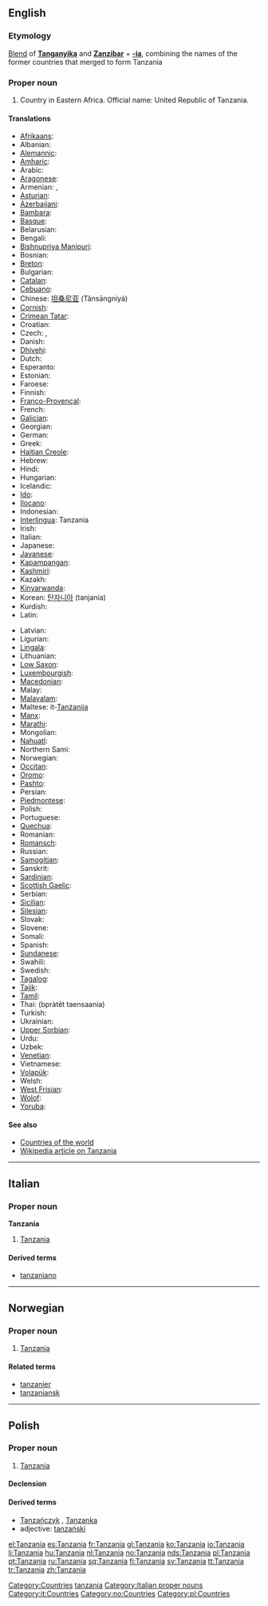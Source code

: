 {{also|Tanzánia}}
==English==
{{wikipedia}}

===Etymology===
[[blend|Blend]] of '''[[w:Tanganyika|Tanganyika]]''' and '''[[w:Zanzibar|Zanzibar]]''' + '''[[-ia]]''', combining the names of the former countries that merged to form Tanzania

===Proper noun===
{{en-proper noun}}

# Country in Eastern Africa. Official name: United Republic of Tanzania.

====Translations====
{{trans-top|United Republic of Tanzania}}
* [[Afrikaans]]: {{t|af|Tanzanië|xs=Afrikaans}}
* Albanian: {{t+|sq|Tanzania|xs=Albanian}}
* [[Alemannic]]: {{tø|gsw|Tansania}}
* [[Amharic]]: {{t|am|ታንዛኒያ|xs=Amharic}}
* Arabic: {{Arab|[[تنزانيا]]}} {{f}}
* [[Aragonese]]: {{t-|an|Tanzania|f|xs=Aragonese}}
* Armenian: {{t|hy|Թանզանիա|tr=T'anzania|sc=Hayeren|xs=Armenian}}, {{t-|hy|Տանզանիա|tr=Tanzania|sc=Hayeren|xs=Armenian}}
* [[Asturian]]: {{t-|ast|República Xunida de Tanzania|f|xs=Asturian}}
* [[Azerbaijani]]: {{t|az|Tanzaniya|xs=Azeri}}
* [[Bambara]]: {{tø|bm|Tanzania}}
* [[Basque]]: {{t-|eu|Tanzania|xs=Basque}}
* Belarusian: {{tø|be|Танзанія|f}}
* Bengali: {{t|bn|তানজানিয়া|sc=Beng|xs=Bengali}}
* [[Bishnupriya Manipuri]]: {{tø|bpy|তাঞ্জানিয়া}}
* Bosnian: {{t-|bs|Tanzanija|f}}
* [[Breton]]: {{t-|br|Tanzania|xs=Breton}}
* Bulgarian: {{t|bg|Танзания|f|sc=Cyrl}}
* [[Catalan]]: {{t|ca|Tanzània|f}}
* [[Cebuano]]: {{tø|ceb|Tanzania}}
* Chinese: [[坦桑尼亚]] (Tǎnsāngníyà)
* [[Cornish]]: {{t-|kw|Tanzania|xs=Cornish}}
* [[Crimean Tatar]]: {{tø|crh|Tanzaniya|xs=Crimean Tatar}}
* Croatian: {{t-|hr|Tanzanija|f}}
* Czech: {{t-|cs|Tanzanie|f}}, {{t-|cs|Tanzánie|f}}
* Danish: {{t-|da|Tanzania}}
* [[Dhivehi]]: {{tø|dv|ޓެންޒޭނިއާ}}
* Dutch: {{t+|nl|Tanzania}}
* Esperanto: {{t|eo|Tanzanio|xs=Esperanto}}
* Estonian: {{t|et|Tansaania}}
* Faroese: {{t-|fo|Tansania|xs=Faroese}}
* Finnish: {{t+|fi|Tansania}}
* [[Franco-Provençal]]: {{tø|frp|Tanzanie|f}}
* French: {{t+|fr|Tanzanie|f}}
* [[Galician]]: {{t+|gl|Tanzania|f|xs=Galician}}
* Georgian: {{t|ka|ტანზანია|tr=tanzania|xs=Georgian}}
* German: {{t+|de|Tansania|n}}
* Greek: {{t+|el|Τανζανία|f|sc=Grek}}
* [[Haitian Creole]]: {{tø|ht|Tanzani|xs=Haitian Creole}}
* Hebrew: {{t|he|טנזניה|f|sc=Hebr}}
* Hindi: {{t|hi|तंज़ानिया|sc=Deva|xs=Hindi}}
* Hungarian: {{t+|hu|Tanzánia}}
* Icelandic: {{t|is|Tansanía}}
* [[Ido]]: {{Tanzania}}
* [[Ilocano]]: {{tø|ilo|Tanzania}}
* Indonesian: {{t-|id|Tanzania|xs=Indonesian}}
* [[Interlingua]]: Tanzania
* Irish: {{t|ga|An Tansáin|xs=Irish}}
* Italian: {{t-|it|Tanzania|f}}
* Japanese: {{t+|ja|タンザニア|tr=Tanzania|sc=Jpan}}
* [[Javanese]]: {{tø|jv|Tanzania}}
* [[Kapampangan]]: {{tø|pam|Tanzania}}
* [[Kashmiri]]: {{t-|ks|टंजानिया|sc=Deva|xs=Kashmiri}}
* Kazakh: {{t-|kk|Танзания|sc=Cyrl|xs=Kazakh}}
* [[Kinyarwanda]]: {{t|rw|Tanzaniya|xs=Kinyarwanda}}
* Korean: [[탄자니아]] (tanjania)
* Kurdish: {{t|ku|Tanzanya}}
* Latin: {{t-|la|Tanzania|f}}
{{trans-mid}}
* Latvian: {{t|lv|Tanzānija|xs=Latvian}}
* Ligurian: {{tø|lij|Tanzania}}
* [[Lingala]]: {{tø|ln|Tanzania}}
* Lithuanian: {{t+|lt|Tanzanija|xs=Lithuanian}}
* [[Low Saxon]]: {{tø|nds|Tansania}}
* [[Luxembourgish]]: {{t-|lb|Tansania|xs=Luxembourgish}}
* [[Macedonian]]: {{t|mk|Танзанија|f|sc=Cyrl|xs=Macedonian}}
* Malay: {{t-|ms|Tanzania|xs=Malay}}
* [[Malayalam]]: {{t|ml|ടാന്സാനിയ|xs=Malayalam}}
* Maltese: it-[[Tanżanija]] {{f}}
* [[Manx]]: {{t-|gv|Tanzania|xs=Manx}}
* [[Marathi]]: {{t|mr|टांझानिया|sc=Deva|xs=Marathi}}
* Mongolian: {{t|mn|Танзани|sc=Cyrl|xs=Mongolian}}
* [[Nahuatl]]: {{t|nah|Tanzantlān|xs=Nahuatl}}
* Northern Sami: {{tø|se|Tanzánia}}
* Norwegian: {{t+|no|Tanzania}}
* [[Occitan]]: {{t-|oc|Tanzania|f|xs=Occitan}}
* [[Oromo]]: {{tø|om|Tanzania}}
* [[Pashto]]: {{ps-Arab|[[تانزانيه]]}}
* Persian: {{fa-Arab|[[تانزانیا]]}}
* [[Piedmontese]]: {{tø|pms|Tanzanìa|f}}
* Polish: {{t+|pl|Tanzania|f}}
* Portuguese: {{t|pt|Tanzânia|f}}
* [[Quechua]]: {{t|qu|Tansanya|xs=Quechua}}
* Romanian: {{t-|ro|Tanzania|f}}
* [[Romansch]]: {{tø|rm|Tansania|f}}
* Russian: {{t|ru|Танзания|f|sc=Cyrl}}
* [[Samogitian]]: {{tø|bat-smg|Tanzanėjė}}
* Sanskrit: {{tø|sa|टंजानिया}}
* [[Sardinian]]: {{tø|sc|Tanzània|f}}
* [[Scottish Gaelic]]: {{t|gd|Tansainìa|xs=Scottish Gaelic}}
* Serbian: {{t|sr|Танзанија|tr=Tanzanija|sc=Cyrl}}
* [[Sicilian]]: {{tø|scn|Tanzania|f}}
* [[Silesian]]: {{tø|szl|Tanzańijo}}
* Slovak: {{t-|sk|Tanzánia|f}}
* Slovene: {{t+|sl|Tanzanija|f}}
* Somali: {{tø|so|Tansaaniya}}
* Spanish: {{t+|es|Tanzania|f}}
* [[Sundanese]]: {{tø|su|Tanzania}}
* Swahili: {{t-|sw|Tanzania|xs=Swahili}}
* Swedish: {{t-|sv|Tanzania}}
* [[Tagalog]]: {{t-|tl|Tanzania|xs=Tagalog}}
* [[Tajik]]: {{t|tg|Танзания|sc=Cyrl|xs=Tajik}}
* [[Tamil]]: {{t|ta|தான்சானியா|xs=Tamil}}
* Thai: {{Thai|[[ประเทศแทนซาเนีย]]}} (bpràtêt taensaania)
* Turkish: {{t|tr|Tanzanya}}
* Ukrainian: {{t|uk|Танзанія|f|sc=Cyrl|xs=Ukrainian}}
* [[Upper Sorbian]]: {{tø|hsb|Tansania|f}}
* Urdu: {{ur-Arab|[[تنزانیہ]]}}
* Uzbek: {{t-|uz|Tanzaniya|xs=Uzbek}}
* [[Venetian]]: {{tø|vec|Tanzania|f}}
* Vietnamese: {{t-|vi|Tanzania|xs=Vietnamese}}
* [[Volapük]]: {{tø|vo|Tansanän}}
* Welsh: {{t-|cy|Tanzania|xs=Welsh}}
* [[West Frisian]]: {{t-|fy|Tanzania|xs=West Frisian}}
* [[Wolof]]: {{tø|wo|Tansani}}
* [[Yoruba]]: {{tø|yo|Tanzania}}
{{trans-bottom}}

====See also====
* [[Appendix:Countries of the world|Countries of the world]]
* [[w:Tanzania|Wikipedia article on Tanzania]]

[[Category:Countries]]
[[Category:Portmanteaus|tanzania]]

----

==Italian==
{{wikipedia|lang=it}}

===Proper noun===
'''Tanzania''' {{f}}

# [[#English|Tanzania]]

====Derived terms====
* [[tanzaniano]]

[[Category:Italian proper nouns]]
[[Category:it:Countries]]

----

==Norwegian==

===Proper noun===
{{infl|no|proper noun}}

# [[#English|Tanzania]]

====Related terms====
* [[tanzanier]]
* [[tanzaniansk]]

[[Category:no:Countries]]

----

==Polish==

===Proper noun===
{{infl|pl|proper noun|g=f}}

# [[#English|Tanzania]]

====Declension====
{{pl-decl-noun-sing
|Tanzania
|Tanzanii
|Tanzanii
|Tanzanię
|Tanzanią
|Tanzanii
|Tanzanio
}}

====Derived terms====
* [[Tanzańczyk]] {{m}}, [[Tanzanka]] {{f}}
* adjective: [[tanzański]]

[[Category:pl:Countries]]

[[el:Tanzania]]
[[es:Tanzania]]
[[fr:Tanzania]]
[[gl:Tanzania]]
[[ko:Tanzania]]
[[io:Tanzania]]
[[li:Tanzania]]
[[hu:Tanzania]]
[[nl:Tanzania]]
[[no:Tanzania]]
[[nds:Tanzania]]
[[pl:Tanzania]]
[[pt:Tanzania]]
[[ru:Tanzania]]
[[sq:Tanzania]]
[[fi:Tanzania]]
[[sv:Tanzania]]
[[tt:Tanzania]]
[[tr:Tanzania]]
[[zh:Tanzania]]
